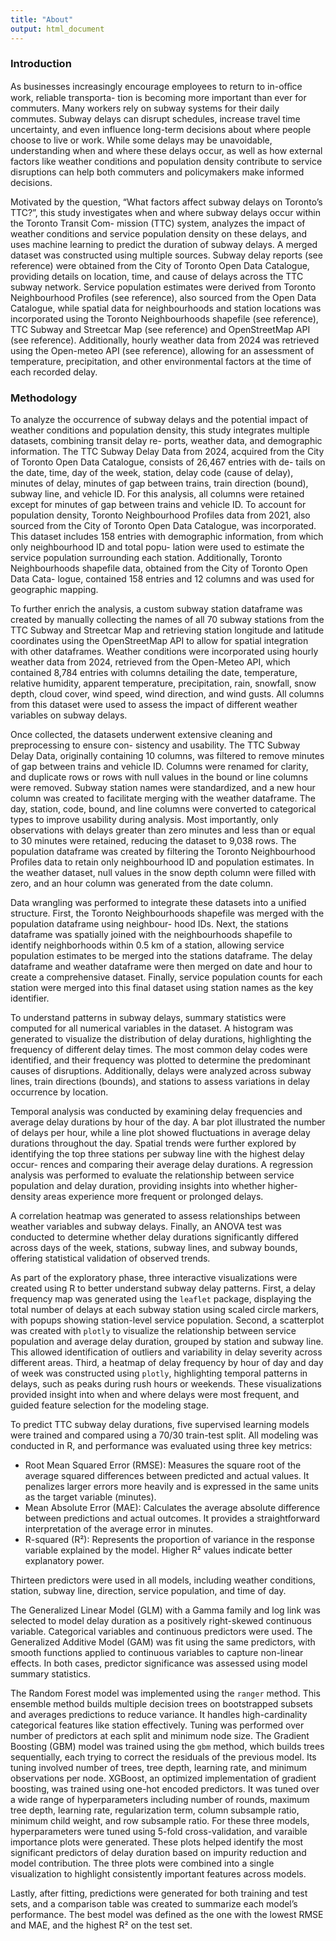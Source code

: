 ```yaml
---
title: "About"
output: html_document
---
```


### Introduction

As businesses increasingly encourage employees to return to in-oﬀice work, reliable transporta- tion is becoming more important than ever for commuters. Many workers rely on subway systems for their daily commutes. Subway delays can disrupt schedules, increase travel time uncertainty, and even influence long-term decisions about where people choose to live or work. While some delays may be unavoidable, understanding when and where these delays occur, as well as how external factors like weather conditions and population density contribute to service disruptions can help both commuters and policymakers make informed decisions.

Motivated by the question, “What factors affect subway delays on Toronto’s TTC?”, this study investigates when and where subway delays occur within the Toronto Transit Com- mission (TTC) system, analyzes the impact of weather conditions and service population density on these delays, and uses machine learning to predict the duration of subway delays. A merged dataset was constructed using multiple sources. Subway delay reports (see reference) were obtained from the City of Toronto Open Data Catalogue, providing details on location, time, and cause of delays across the TTC subway network. Service population estimates were derived from Toronto Neighbourhood Profiles (see reference), also sourced from the Open Data Catalogue, while spatial data for neighbourhoods and station locations was incorporated using the Toronto Neighbourhoods shapefile (see reference), TTC Subway and Streetcar Map (see reference) and OpenStreetMap API (see reference). Additionally, hourly weather data from 2024 was retrieved using the Open-meteo API (see reference), allowing for an assessment of temperature, precipitation, and other environmental factors at the time of each recorded delay.

### Methodology

To analyze the occurrence of subway delays and the potential impact of weather conditions and population density, this study integrates multiple datasets, combining transit delay re- ports, weather data, and demographic information. The TTC Subway Delay Data from 2024, acquired from the City of Toronto Open Data Catalogue, consists of 26,467 entries with de- tails on the date, time, day of the week, station, delay code (cause of delay), minutes of delay, minutes of gap between trains, train direction (bound), subway line, and vehicle ID. For this analysis, all columns were retained except for minutes of gap between trains and vehicle ID. To account for population density, Toronto Neighbourhood Profiles data from 2021, also sourced from the City of Toronto Open Data Catalogue, was incorporated. This dataset includes 158 entries with demographic information, from which only neighbourhood ID and total popu- lation were used to estimate the service population surrounding each station. Additionally, Toronto Neighbourhoods shapefile data, obtained from the City of Toronto Open Data Cata- logue, contained 158 entries and 12 columns and was used for geographic mapping.

To further enrich the analysis, a custom subway station dataframe was created by manually collecting the names of all 70 subway stations from the TTC Subway and Streetcar Map and retrieving station longitude and latitude coordinates using the OpenStreetMap API to allow for spatial integration with other dataframes. Weather conditions were incorporated using hourly weather data from 2024, retrieved from the Open-Meteo API, which contained 8,784 entries with columns detailing the date, temperature, relative humidity, apparent temperature, precipitation, rain, snowfall, snow depth, cloud cover, wind speed, wind direction, and wind gusts. All columns from this dataset were used to assess the impact of different weather variables on subway delays.

Once collected, the datasets underwent extensive cleaning and preprocessing to ensure con- sistency and usability. The TTC Subway Delay Data, originally containing 10 columns, was filtered to remove minutes of gap between trains and vehicle ID. Columns were renamed for clarity, and duplicate rows or rows with null values in the bound or line columns were removed. Subway station names were standardized, and a new hour column was created to facilitate merging with the weather dataframe. The day, station, code, bound, and line columns were converted to categorical types to improve usability during analysis. Most importantly, only observations with delays greater than zero minutes and less than or equal to 30 minutes were retained, reducing the dataset to 9,038 rows. The population dataframe was created by filtering the Toronto Neighbourhood Profiles data to retain only neighbourhood ID and population estimates. In the weather dataset, null values in the snow depth column were filled with zero, and an hour column was generated from the date column.

Data wrangling was performed to integrate these datasets into a unified structure. First, the Toronto Neighbourhoods shapefile was merged with the population dataframe using neighbour- hood IDs. Next, the stations dataframe was spatially joined with the neighbourhoods shapefile to identify neighborhoods within 0.5 km of a station, allowing service population estimates to be merged into the stations dataframe. The delay dataframe and weather dataframe were then merged on date and hour to create a comprehensive dataset. Finally, service population counts for each station were merged into this final dataset using station names as the key identifier.

To understand patterns in subway delays, summary statistics were computed for all numerical variables in the dataset. A histogram was generated to visualize the distribution of delay durations, highlighting the frequency of different delay times. The most common delay codes were identified, and their frequency was plotted to determine the predominant causes of disruptions. Additionally, delays were analyzed across subway lines, train directions (bounds), and stations to assess variations in delay occurrence by location.

Temporal analysis was conducted by examining delay frequencies and average delay durations by hour of the day. A bar plot illustrated the number of delays per hour, while a line plot showed fluctuations in average delay durations throughout the day. Spatial trends were further explored by identifying the top three stations per subway line with the highest delay occur- rences and comparing their average delay durations. A regression analysis was performed to evaluate the relationship between service population and delay duration, providing insights into whether higher-density areas experience more frequent or prolonged delays.

A correlation heatmap was generated to assess relationships between weather variables and subway delays. Finally, an ANOVA test was conducted to determine whether delay durations significantly differed across days of the week, stations, subway lines, and subway bounds, offering statistical validation of observed trends.

As part of the exploratory phase, three interactive visualizations were created using R to better understand subway delay patterns. First, a delay frequency map was generated using the `leaflet` package, displaying the total number of delays at each subway station using scaled circle markers, with popups showing station-level service population. Second, a scatterplot was created with `plotly` to visualize the relationship between service population and average delay duration, grouped by station and subway line. This allowed identification of outliers and variability in delay severity across different areas. Third, a heatmap of delay frequency by hour of day and day of week was constructed using `plotly`, highlighting temporal patterns in delays, such as peaks during rush hours or weekends. These visualizations provided insight into when and where delays were most frequent, and guided feature selection for the modeling stage.

To predict TTC subway delay durations, five supervised learning models were trained and compared using a 70/30 train-test split. All modeling was conducted in R, and performance was evaluated using three key metrics:

- Root Mean Squared Error (RMSE): Measures the square root of the average squared differences between predicted and actual values. It penalizes larger errors more heavily and is expressed in the same units as the target variable (minutes).
- Mean Absolute Error (MAE): Calculates the average absolute difference between predictions and actual outcomes. It provides a straightforward interpretation of the average error in minutes.
- R-squared (R²): Represents the proportion of variance in the response variable explained by the model. Higher R² values indicate better explanatory power.

Thirteen predictors were used in all models, including weather conditions, station, subway line, direction, service population, and time of day.

The Generalized Linear Model (GLM) with a Gamma family and log link was selected to model delay duration as a positively right-skewed continuous variable. Categorical variables and continuous predictors were used. The Generalized Additive Model (GAM) was fit using the same predictors, with smooth functions applied to continuous variables to capture non-linear effects. In both cases, predictor significance was assessed using model summary statistics.

The Random Forest model was implemented using the `ranger` method. This ensemble method builds multiple decision trees on bootstrapped subsets and averages predictions to reduce variance. It handles high-cardinality categorical features like station effectively. Tuning was performed over number of predictors at each split and minimum node size. The Gradient Boosting (GBM) model was trained using the `gbm` method, which builds trees sequentially, each trying to correct the residuals of the previous model. Its tuning involved number of trees, tree depth, learning rate, and minimum observations per node. XGBoost, an optimized implementation of gradient boosting, was trained using one-hot encoded predictors. It was tuned over a wide range of hyperparameters including number of rounds, maximum tree depth, learning rate, regularization term, column subsample ratio, minimum child weight, and row subsample ratio. For these three models, hyperparameters were tuned using 5-fold cross-validation, and varaible importance plots were generated. These plots helped identify the most significant predictors of delay duration based on impurity reduction and model contribution. The three plots were combined into a single visualization to highlight consistently important features across models.

Lastly, after fitting, predictions were generated for both training and test sets, and a comparison table was created to summarize each model’s performance. The best model was defined as the one with the lowest RMSE and MAE, and the highest R² on the test set.


